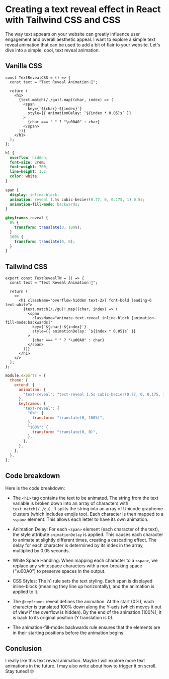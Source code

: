 
<LayoutBlog>

# Creating a text reveal effect in React with Tailwind CSS and CSS

The way text appears on your website can greatly influence user engagement and overall aesthetic appeal.
I want to explore a simple text reveal animation that can be used to add a bit of flair to your website.
Let's dive into a simple, cool, text reveal animation.

<ComponentPlayground hasReTrigger className="border-neutral-800 bg-neutral-900">
  <TextRevealTW />
</ComponentPlayground>

## Vanilla CSS

```tsx
const TextRevealCSS = () => {
  const text = "Text Reveal Animation 💫";

  return (
    <h1>
      {text.match(/./gu)!.map((char, index) => (
        <span
          key={`${char}-${index}`}
          style={{ animationDelay: `${index * 0.05}s` }}
        >
          {char === " " ? "\u00A0" : char}
        </span>
      ))}
    </h1>
  );
};
```

```css
h1 {
  overflow: hidden;
  font-size: 2rem;
  font-weight: 700;
  line-height: 1.2;
  color: white;
}

span {
  display: inline-block;
  animation: reveal 1.5s cubic-bezier(0.77, 0, 0.175, 1) 0.5s;
  animation-fill-mode: backwards;
}

@keyframes reveal {
  0% {
    transform: translate(0, 100%);
  }
  100% {
    transform: translate(0, 0);
  }
}
```

## Tailwind CSS

```tsx
export const TextRevealTW = () => {
  const text = "Text Reveal Animation 💫";

  return (
    <>
      <h1 className="overflow-hidden text-2xl font-bold leading-6 text-white">
        {text.match(/./gu)!.map((char, index) => (
          <span
            className="animate-text-reveal inline-block [animation-fill-mode:backwards]"
            key={`${char}-${index}`}
            style={{ animationDelay: `${index * 0.05}s` }}
          >
            {char === " " ? "\u00A0" : char}
          </span>
        ))}
      </h1>
    </>
  );
};
```

```js tailwind.config.js
module.exports = {
  theme: {
    extend: {
      animation: {
        "text-reveal": "text-reveal 1.5s cubic-bezier(0.77, 0, 0.175, 1) 0.5s",
      },
      keyframes: {
        "text-reveal": {
          "0%": {
            transform: "translate(0, 100%)",
          },
          "100%": {
            transform: "translate(0, 0)",
          },
        },
      },
    },
  },
};
```

## Code breakdown

Here is the code breakdown:

- The `<h1>` tag contains the text to be animated. The string from the text variable is broken down into an array of characters with `text.match(/./gu)`. It splits the string into an array of Unicode grapheme clusters (which includes emojis too). Each character is then mapped to a `<span>` element. This allows each letter to have its own animation.

- Animation Delay: For each `<span>` element (each character of the text), the style attribute `animationDelay` is applied. This causes each character to animate at slightly different times, creating a cascading effect. The delay for each character is determined by its index in the array, multiplied by 0.05 seconds.

- White Space Handling: When mapping each character to a `<span>`, we replace any whitespace characters with a non-breaking space ("\u00A0") to preserve spaces in the output.

- CSS Styles: The h1 rule sets the text styling. Each span is displayed inline-block (meaning they line up horizontally), and the animation is applied to it.

- The `@keyframes` reveal defines the animation. At the start (0%), each character is translated 100% down along the Y-axis (which moves it out of view if the overflow is hidden). By the end of the animation (100%), it is back to its original position (Y translation is 0).

- The animation-fill-mode: backwards rule ensures that the elements are in their starting positions before the animation begins.

## Conclusion

I really like this text reveal animation. Maybe I will explore more text animations in the future. I may also write about how to trigger it on scroll. Stay tuned! 🤓

</LayoutBlog>

